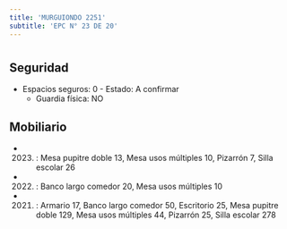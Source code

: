 ```yaml
---
title: 'MURGUIONDO 2251'
subtitle: 'EPC N° 23 DE 20'
---
```


#


## Seguridad

*  Espacios seguros: 0 - Estado: A confirmar 
    + Guardia física: NO





## Mobiliario

*  (2023) : Mesa pupitre doble 13, Mesa usos múltiples 10, Pizarrón 7, Silla escolar 26 

*  (2022) : Banco largo comedor 20, Mesa usos múltiples 10 

*  (2021) : Armario 17, Banco largo comedor 50, Escritorio 25, Mesa pupitre doble 129, Mesa usos múltiples 44, Pizarrón 25, Silla escolar 278 



